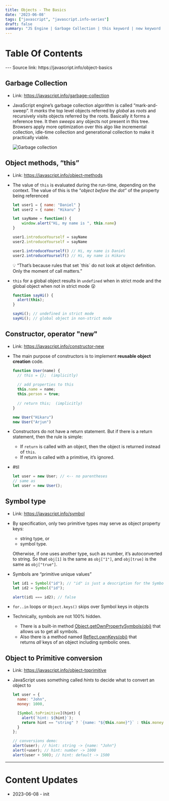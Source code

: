 ```yaml
---
title: Objects - The Basics
date: '2023-06-08'
tags: ["javascript", "javascript.info-series"]
draft: false
summary: "JS Engine | Garbage Collection | this keyword | new keyword | Symbols introduction | Objects"
---
```

# Table Of Contents
<TOCInline toc={props.toc} exclude="Table Of Contents"/>
---
Source link: https://javascript.info/object-basics

## Garbage Collection
- Link: https://javascript.info/garbage-collection
- JavaScript engine’s garbage collection algorithm is called “mark-and-sweep”. It *marks* the top level objects referred by *global* as *roots* and recursively visits objects referred by the roots. Basically it forms a reference tree. It then *sweeps* any objects not present in this tree. Browsers apply more optimization over this algo like incremental collection, idle-time collection and generational collection to make it practically viable.
    
    <Image src="/static/images/blog/javascript.info-notes/garbage-collection.png" width={5000} height={500} alt="Garbage collection"/>

## Object methods, “this”

- Link: https://javascript.info/object-methods
- The value of `this` is evaluated during the run-time, depending on the context. The value of this is the “*object before the dot”* of the property being referenced
    
    ```jsx
    let user1 = { name: "Daniel" }
    let user2 = { name: "Hikaru" }
    
    let sayName = function() {
    	window.alert("Hi, my name is ", this.name}
    }
    
    user1.introduceYourself = sayName
    user2.introduceYourself = sayName
    
    user1.introduceYourself() // Hi, my name is Daniel
    user2.introduceYourself() // Hi, my name is Hikaru
    ```
    
    <aside>
    💡 “That’s because rules that set `this` do not look at object definition. Only the moment of call matters.”
    
    </aside>
    
- `this` for a global object results in `undefined` when in strict mode and the global object when not in strict mode 😲
    
    ```jsx
    function sayHi() {
      alert(this);
    }
    
    sayHi(); // undefined in strict mode
    sayHi(); // global object in non-strict mode
    ```
    

## Constructor, operator "new"

- Link: https://javascript.info/constructor-new
- The main purpose of constructors is to implement **reusable object creation** code.
    
    ```jsx
    function User(name) {  
      // this = {};  (implicitly)
      
      // add properties to this  
      this.name = name;  
      this.person = true;
      
      // return this;  (implicitly)
    }
    
    new User("Hikaru")
    new User("Arjun")
    ```
    
- Constructors do not have a return statement. But if there is a return statement, then the rule is simple:
    - If `return` is called with an object, then the object is returned instead of `this`.
    - If return is called with a primitive, it’s ignored.
- #til
    
    ```jsx
    let user = new User; // <-- no parentheses
    // same as
    let user = new User();
    ```
    

## Symbol type

- Link: https://javascript.info/symbol
- By specification, only two primitive types may serve as object property keys:
    - string type, or
    - symbol type.
    
    Otherwise, if one uses another type, such as number, it’s autoconverted to string. So that `obj[1]` is the same as `obj["1"]`, and `obj[true]` is the same as `obj["true"]`.
    
- Symbols are “primitive unique values”
    
    ```jsx
    let id1 = Symbol("id"); // "id" is just a description for the Symbol
    let id2 = Symbol("id");
    
    alert(id1 === id2); // false
    ```
    
- `for..in` loops or `Object.keys()` skips over Symbol keys in objects
- Technically, symbols are not 100% hidden.
    - There is a built-in method [Object.getOwnPropertySymbols(obj)](https://developer.mozilla.org/en-US/docs/Web/JavaScript/Reference/Global_Objects/Object/getOwnPropertySymbols) that allows us to get all symbols.
    - Also there is a method named [Reflect.ownKeys(obj)](https://developer.mozilla.org/en-US/docs/Web/JavaScript/Reference/Global_Objects/Reflect/ownKeys) that returns *all* keys of an object including symbolic ones.

## Object to Primitive conversion

- Link: https://javascript.info/object-toprimitive
- JavaScript uses something called *hints* to decide what to convert an object to
    
    ```jsx
    let user = {
      name: "John",
      money: 1000,
    
      [Symbol.toPrimitive](hint) {
        alert(`hint: ${hint}`);
        return hint == "string" ? `{name: "${this.name}"}` : this.money;
      }
    };
    
    // conversions demo:
    alert(user); // hint: string -> {name: "John"}
    alert(+user); // hint: number -> 1000
    alert(user + 500); // hint: default -> 1500
    ```
---
# Content Updates
- 2023-06-08 - init